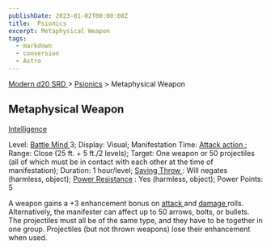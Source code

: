 ```yaml
---
publishDate: 2023-01-02T00:00:00Z
title:  Psionics
excerpt: Metaphysical Weapon
tags:
  - markdown
  - conversion
  - Astro
---
```


[ Modern d20 SRD ](/#modernD20) > [ Psionics](modern-d20-srd-psionics-index) > Metaphysical Weapon

##  Metaphysical Weapon

[ Intelligence ](modern-d20-srd-basics-ability-scores)

Level: [ Battle Mind ](modern-d20-srd-classes-advanced-battle-mind) 3;
Display: Visual; Manifestation Time: [ Attack action ](modern-d20-srd-combat-attack-actions) ; Range: Close (25 ft. + 5 ft./2 levels); Target: One weapon
or 50 projectiles (all of which must be in contact with each other at the time
of manifestation); Duration: 1 hour/level; [ Saving Throw ](modern-d20-srd-basics-saving-throws) : Will negates (harmless, object); [ Power Resistance](modern-d20-srd-special-abilities-power-resistance) : Yes (harmless, object);
Power Points: 5

A weapon gains a +3 enhancement bonus on [ attack ](modern-d20-srd-combat-attack-roll) and [ damage ](modern-d20-srd-combat-damage) rolls.
Alternatively, the manifester can affect up to 50 arrows, bolts, or bullets.
The projectiles must all be of the same type, and they have to be together in
one group. Projectiles (but not thrown weapons) lose their enhancement when
used.

